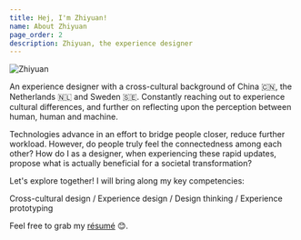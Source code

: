 ```yaml
---
title: Hej, I'm Zhiyuan!
name: About Zhiyuan
page_order: 2
description: Zhiyuan, the experience designer
---
```



<EmbedImage classes='rounded-full'>

![Zhiyuan](./about-zhiyuan-00.jpg)

</EmbedImage>

An experience designer with a cross-cultural background of China 🇨🇳, the Netherlands 🇳🇱 and Sweden 🇸🇪. Constantly reaching out to experience cultural differences, and further on reflecting upon the perception between human, human and machine.

Technologies advance in an effort to bridge people closer, reduce further workload. However, do people truly feel the connectedness among each other? How do I as a designer, when experiencing these rapid updates, propose what is actually beneficial for a societal transformation?

Let's explore together! I will bring along my key competencies:

Cross-cultural design / Experience design / Design thinking / Experience prototyping

Feel free to grab my [résumé](./resume-Zhiyuan_Zheng.pdf) 😊.
